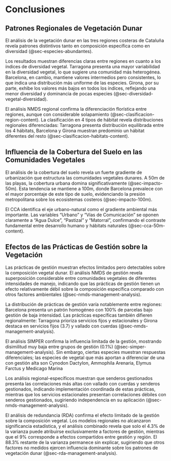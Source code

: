 # Conclusiones {#sec-conclusiones}

## Patrones Regionales de Vegetación Dunar {#sec-patrones-regionales}

El análisis de la vegetación dunar en las tres regiones costeras de Cataluña revela patrones distintivos tanto en composición específica como en diversidad (@sec-especies-abundantes).

Los resultados muestran diferencias claras entre regiones en cuanto a los índices de diversidad vegetal. Tarragona presenta una mayor variabilidad en la diversidad vegetal, lo que sugiere una comunidad más heterogénea. Barcelona, en cambio, mantiene valores intermedios pero consistentes, lo que indica una distribución más uniforme de las especies. Girona, por su parte, exhibe los valores más bajos en todos los índices, reflejando una menor diversidad y dominancia de pocas especies (@sec-diversidad-vegetal-diversidad).

El análisis NMDS regional confirma la diferenciación florística entre regiones, aunque con considerable solapamiento (@sec-clasificacion-region-content). La clasificación en 4 tipos de hábitat revela distribuciones regionales diferenciadas: Tarragona presenta distribución equilibrada entre los 4 hábitats, Barcelona y Girona muestran predominio un hábitat diferentes del resto (@sec-clasificacion-habitats-content).

## Influencia de la Cobertura del Suelo en las Comunidades Vegetales {#sec-influencia-cobertura}

El análisis de la cobertura del suelo revela un fuerte gradiente de urbanización que estructura las comunidades vegetales dunares. A 50m de las playas, la cobertura urbana domina significativamente (@sec-impacto-50m). Esta tendencia se mantiene a 100m, donde Barcelona prevalece con el mayor porcentaje de este tipo de suelo, evidenciando la presión metropolitana sobre los ecosistemas costeros (@sec-impacto-100m).

El CCA identifica el eje urbano-natural como el gradiente ambiental más importante. Las variables "Urbano" y "Vías de Comunicación" se oponen claramente a "Agua Dulce", "Pastizal" y "Matorral", confirmando el contraste fundamental entre desarrollo humano y hábitats naturales (@sec-cca-50m-content).

## Efectos de las Prácticas de Gestión sobre la Vegetación {#sec-efectos-gestion}

Las prácticas de gestión muestran efectos limitados pero detectables sobre la composición vegetal dunar. El análisis NMDS de gestión revela superposición considerable entre comunidades vegetales de diferentes intensidades de manejo, indicando que las prácticas de gestión tienen un efecto relativamente débil sobre la composición específica comparado con otros factores ambientales (@sec-nmds-management-analysis).

La distribución de prácticas de gestión varía notablemente entre regiones: Barcelona presenta un patrón homogéneo con 100% de parcelas bajo gestión de baja intensidad. Las prácticas específicas también difieren regionalmente: Tarragona prioriza servicios fijos y estacionales y Girona destaca en servicios fijos (3.7) y vallado con cuerdas (@sec-nmds-management-analysis).

El análisis SIMPER confirma la influencia limitada de la gestión, mostrando disimilitud muy baja entre grupos de gestión (0.1%) (@sec-simper-management-analysis). Sin embargo, ciertas especies muestran respuestas diferenciales; las especies de vegetal que más aportan a diferenciar de una con gestión alta son Cynodon Dactylon, Ammophila Arenaria, Elymus Farctus y Medicago Marina

Los análisis regional-específicos muestran que senderos gestionados presenta las correlaciones más altas con vallado con cuerdas y senderos gestionados, indicando implementación coordinada de estas prácticas, mientras que los servicios estacionales presentan correlaciones débiles con senderos gestionados, sugiriendo independencia en su aplicación (@sec-nmds-management-analysis).

El análisis de redundancia (RDA) confirma el efecto limitado de la gestión sobre la composición vegetal. Los modelos regionales no alcanzaron significancia estadística, y el análisis combinado revela que solo el 4.3% de la varianza puede atribuirse exclusivamente a factores de gestión, mientras que el 9% corresponde a efectos compartidos entre gestión y región. El 88.3% restante de la varianza permanece sin explicar, sugiriendo que otros factores no medidos ejercen influencia dominante sobre los patrones de vegetación dunar (@sec-rda-management-analysis).
